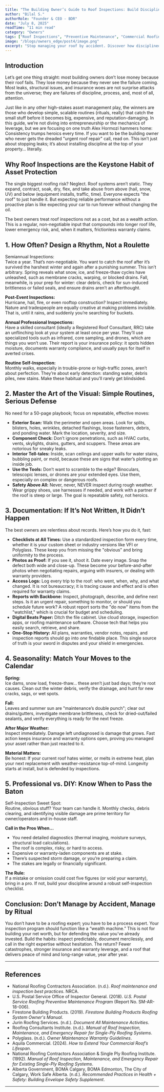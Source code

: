 ```yaml
---
title: "The Building Owner’s Guide to Roof Inspections: Build Discipline, Not Disaster"
author: "Bilal S."
authorRole: "Founder & CEO - BDR"
date: "July 8, 2025"
readTime: "11 min read"
category: "Owners"
tags: ["Roof Inspections", "Preventive Maintenance", "Commercial Roofing", "Asset Management"]
image: "/blogs/owners_edge/post4/image.png"
excerpt: "Stop managing your roof by accident. Discover how disciplined, routine inspections protect your building, boost ROI, and turn you into the kind of owner who never gets blindsided by leaks, claims, or costly emergencies."
---
```


## Introduction

Let’s get one thing straight: most building owners don’t lose money because their roof fails. They lose money because they never see the failure coming. Most leaks, structural issues, and insurance woes are not surprise attacks from the universe; they are failures of discipline, process, and, most of all, attention.

Just like in any other high-stakes asset management play, the winners are those who develop simple, scalable routines (rituals, really) that catch the small stuff before it becomes big, expensive, and reputation-damaging. In this guide, we’re not diving into entrepreneurship or the mechanics of leverage, but we are focusing on one truth Alex Hormozi hammers home: Consistency trumps heroics every time. If you want to be the building owner who never gets the dreaded "urgent roof repair" call, read on. This isn’t just about stopping leaks; it’s about installing discipline at the top of your property… literally.

## Why Roof Inspections are the Keystone Habit of Asset Protection

The single biggest roofing risk? Neglect.
Roof systems aren’t static. They expand, contract, soak, dry, flex, and take abuse from above (hail, snow, UV) and below (equipment installs, traffic, time). Everyone expects "the roof" to just handle it. But expecting reliable performance without a proactive plan is like expecting your car to run forever without changing the oil.

The best owners treat roof inspections not as a cost, but as a wealth action. This is a regular, non-negotiable input that compounds into longer roof life, lower emergency risk, and, when it matters, frictionless warranty claims.

## 1. How Often? Design a Rhythm, Not a Roulette

Semiannual Inspections:  
Twice a year. That’s non-negotiable. You want to catch the roof after it’s survived the harshest winter and again after a punishing summer. This isn’t arbitrary. Spring reveals what snow, ice, and freeze-thaw cycles have unleashed, such as membrane cracks, warping, or blocked drains. Fall, meanwhile, is your prep for winter: clear debris, check for sun-induced brittleness or failed seals, and ensure drains aren’t an afterthought.

**Post-Event Inspections:**  
Hurricane, hail, fire, or even rooftop construction? Inspect immediately. Nature and tradespeople are equally creative at making problems invisible. That is, until it rains, and suddenly you’re searching for buckets.

**Annual Professional Inspections:**  
Have a skilled consultant (ideally a Registered Roof Consultant, RRC) take an unflinching look at your system at least once per year. They’ll use specialized tools such as infrared, core sampling, and drones, which are things you won’t use. Their report is your insurance policy: it spots hidden moisture, documents warranty compliance, and usually pays for itself in averted crises.

**Routine Self-Inspection:**  
Monthly walks, especially in trouble-prone or high-traffic zones, aren’t about perfection. They’re about early detection: standing water, debris piles, new stains. Make these habitual and you'll rarely get blindsided.

## 2. Master the Art of the Visual: Simple Routines, Serious Defense

No need for a 50-page playbook; focus on repeatable, effective moves:

- **Exterior Scan:** Walk the perimeter and open areas. Look for splits, blisters, holes, wrinkles, detached flashings, loose fasteners, debris, and ponding water. Mark the location, severity, and size.
- **Component Check:** Don’t ignore penetrations, such as HVAC curbs, vents, skylights, drains, gutters, and scuppers. These areas are notorious for sneaky leaks.
- **Interior Tell-tales:** Inside, scan ceilings and upper walls for water stains, bubbling paint, or mold, because these are signs that water’s plotting an inside job.
- **Use the Tools:** Don’t want to scramble to the edge? Binoculars, telescopic lenses, or drones are your extended eyes. Use them, especially on complex or dangerous roofs.
- **Safety Above All:** Never, never, NEVER inspect during rough weather. Wear grippy shoes, use harnesses if needed, and work with a partner if the roof is steep or large. The goal is repeatable safety, not heroics.

## 3. Documentation: If It’s Not Written, It Didn’t Happen

The best owners are relentless about records. Here’s how you do it, fast:

- **Checklists at All Times:** Use a standardized inspection form every time, whether it is your custom sheet or industry versions like VFI or Polyglass. These keep you from missing the "obvious" and bring uniformity to the process.
- **Photos as Proof:** If you see it, shoot it. Date every image. Snap the defect both wide and close-up. These become your before-and-after photos when negotiating repairs, arguing with insurers, or dealing with warranty providers.
- **Access Logs:** Log every trip to the roof: who went, when, why, and what changed. It is not bureaucracy; it is tracing cause and effect and is often required for warranty claims.
- **Reports with Backbone:** Inspect, photograph, describe, and define next steps. Is it an urgent repair, something to monitor, or should you schedule future work? A robust report sorts the "do now" items from the "watchlist," which is crucial for budget and scheduling.
- **Digital Beats Paper:** Ditch the file cabinet. Use cloud storage, inspection apps, or roofing maintenance software. Choose tech that helps you easily search, retrieve, and share.
- **One-Stop History:** All plans, warranties, vendor notes, repairs, and inspection reports should go into *one* findable place. This single source of truth is your sword in disputes and your shield in emergencies.

## 4. Seasonality: Match Your Moves to the Calendar

**Spring:**  
Ice dams, snow load, freeze-thaw… these aren’t just bad days; they’re root causes. Clean out the winter debris, verify the drainage, and hunt for new cracks, sags, or wet spots.

**Fall:**  
Leaves and summer sun are "maintenance’s double punch"; clear out drains/gutters, investigate membrane brittleness, check for dried-out/failed sealants, and verify everything is ready for the next freeze.

**After Major Weather:**  
Inspect immediately. Damage left undiagnosed is damage that grows. Fast action keeps insurance and warranty options open, proving you managed your asset rather than just reacted to it.

**Material Matters:**  
Be honest: If your current roof hates winter, or melts in extreme heat, plan your next replacement with weather-resistance top-of-mind. Longevity starts at install, but is defended by inspections.

## 5. Professional vs. DIY: Know When to Pass the Baton

Self-Inspection Sweet Spot:  
Routine, obvious stuff? Your team can handle it. Monthly checks, debris clearing, and identifying visible damage are prime territory for owner/operators and in-house staff.

**Call in the Pros When…**
- You need detailed diagnostics (thermal imaging, moisture surveys, structural load calculations).
- The roof is complex, risky, or hard to access.
- Expensive or warranty-laden components are at stake.
- There’s suspected storm damage, or you’re preparing a claim.
- The stakes are legally or financially significant.

**The Rule:**  
If a mistake or omission could cost five figures (or void your warranty), bring in a pro. If not, build your discipline around a robust self-inspection checklist.

## Conclusion: Don’t Manage by Accident, Manage by Ritual

You don’t have to be a roofing expert; you have to be a process expert. Your inspection program should function like a “wealth machine.” This is not for building your net worth, but for defending the value you’ve already invested. Build the habits: inspect predictably, document mercilessly, and call in the right expertise without hesitation. The return? Fewer catastrophes, stronger insurance and warranty leverage, and a roof that delivers peace of mind and long-range value, year after year.

---



## References

- National Roofing Contractors Association. (n.d.). *Roof maintenance and inspection best practices*. NRCA.
- U.S. Postal Service Office of Inspector General. (2018). *U.S. Postal Service Roofing Preventive Maintenance Program* (Report No. SM-AR-18-006).
- Firestone Building Products. (2019). *Firestone Building Products Roofing System Owner's Manual*.
- Jurin Roofing Services. (n.d.). *Document All Maintenance Activities*.
- Roofing Consultants Institute. (n.d.). *Manual of Roof Inspection, Maintenance, and Emergency Repair for Single-Ply Roofing Systems*.
- Polyglass. (n.d.). *Owner Maintenance Warranty Guidelines*.
- Aquila Commercial. (2024). *How to Extend Your Commercial Roof’s Lifespan*.
- National Roofing Contractors Association & Single Ply Roofing Institute. (1992). *Manual of Roof Inspection, Maintenance, and Emergency Repair for Existing Single-Ply Roofing Systems*.
- Alberta Government, BOMA Calgary, BOMA Edmonton, The City of Calgary, Work Safe Alberta. (n.d.). *Recommended Practices in Health + Safety: Building Envelope Safety Supplement*.

---